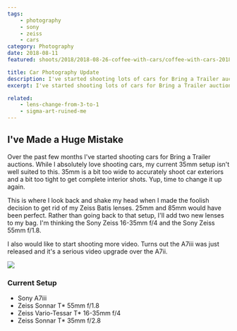 ```yaml
---
tags:
    - photography
    - sony
    - zeiss
    - cars
category: Photography
date: 2018-08-11
featured: shoots/2018/2018-08-26-coffee-with-cars/coffee-with-cars-2018_002

title: Car Photography Update
description: I've started shooting lots of cars for Bring a Trailer auctions. That means I'm in need of a lens upgrade!
excerpt: I've started shooting lots of cars for Bring a Trailer auctions. That means I'm in need of a lens upgrade! One single 35mm Sony Zeiss wasn't going to cut it. It's too wide for exteriors and not wide enough for interiors. I'm thinking one around the 50mm mark and something down around the 20mm mark.

related:
    - lens-change-from-3-to-1
    - sigma-art-ruined-me
---
```



## I've Made a Huge Mistake

<Gallery>

Over the past few months I've started shooting cars for Bring a Trailer auctions. While I absolutely love shooting cars, my current 35mm setup isn't well suited to this. 35mm is a bit too wide to accurately shoot car exteriors and a bit too tight to get complete interior shots. Yup, time to change it up again.

This is where I look back and shake my head when I made the foolish decision to get rid of my Zeiss Batis lenses. 25mm and 85mm would have been perfect. Rather than going back to that setup, I'll add two new lenses to my bag. I'm thinking the Sony Zeiss 16-35mm f/4 and the Sony Zeiss 55mm f/1.8.

I also would like to start shooting more video. Turns out the A7iii was just released and it's a serious video upgrade over the A7ii.

<Image src="shoots/2018/2018-08-26-coffee-with-cars/coffee-with-cars-2018_003" class="h-full w-full" />

### Current Setup

-   Sony A7iii
-   Zeiss Sonnar T\* 55mm f/1.8
-   Zeiss Vario-Tessar T\* 16-35mm f/4
-   Zeiss Sonnar T\* 35mm f/2.8

</Gallery>

